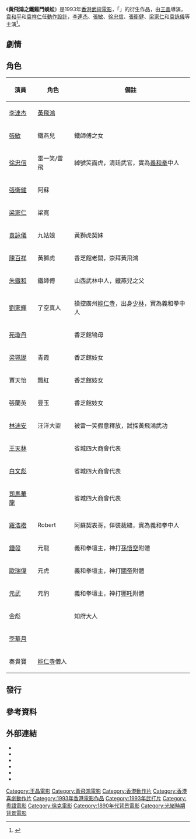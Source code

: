 {{电影信息框
| 片名 = 黃飛鴻之鐵雞鬥蜈蚣
| 電影原名 = {{lang|en|''Last Hero in China''}}
| 圖像 = 
| 圖像說明 = 
| 副標題 = 
| 導演 = [[王晶|王晶]]
| 監製 = [[李連杰|李連杰]]
| 製片 = {{ubl|[[王雅琳|王雅琳]]|[[盧家智|盧家智]]}}
| 動作指導 = {{ubl|[[袁和平|袁和平]]|[[袁祥仁|袁祥仁]]}}
| 編劇 = 王晶
| 故事 = 
| 旁白 = 
| 統籌 = 
| 主演 = {{ubl|[[李連杰|李連杰]]|[[張敏_(演員)|張敏]]|[[徐忠信|徐忠信]]|[[張衛健|張衛健]]|[[梁家仁|梁家仁]]|[[袁詠儀|袁詠儀]]}}
| 配樂 = {{ubl|[[黃霑|黃霑]]|[[雷頌德|雷頌德]]|[[周錦祥|周錦祥]]}}
| 片尾曲 = 
| 攝影 = {{ubl|[[馬楚成|馬楚成]]|[[劉滿棠|劉滿棠]]|[[馬官華|馬官華]]|[[陳廣鴻|陳廣鴻]]}}
| 剪輯 = [[潘雄|潘雄]]{{small|（[[香港電影工作者總會#旗下屬會成員|H.K.S.E]]）}}
| 製片商 = [[永盛電影公司|永盛電影公司]]<br/>[[正東製作有限公司|正東製作有限公司]]
| 片長 = 108分鐘
| 產地 = [[香港|香港]]
| 語言 = [[粵語|粵語]]
| 上映日期 = {{film date|1993|2|22|香港}}
| 發行商 = [[橙天嘉禾|嘉樂影片發行]]
| 預算 = 
| 票房 = $18,178,129港元
| 前集 = 
| 續集 = 
| 官方網站 = 
}}
《'''黃飛鴻之鐵雞鬥蜈蚣'''》是1993年[[香港電影|香港]][[香港動作電影|武術電影]]，「{{link-en|黃飛鴻系列電影|Once Upon a Time in China (film series)}}」的衍生作品，由[[王晶|王晶]]導演，[[袁和平|袁和平]]和[[袁祥仁|袁祥仁]]任[[動作設計|動作設計]]，[[李連杰|李連杰]]、[[張敏_(演員)|張敏]]、[[徐忠信|徐忠信]]、[[張衛健|張衛健]]、[[梁家仁|梁家仁]]和[[袁詠儀|袁詠儀]]等主演<ref name="陳墨2006">{{cite book|author=陳墨|title=百年電影閃回|url=http://books.google.com/books?id=cBEwAQAAIAAJ|year=2006|publisher=風雲時代出版股份有限公司|isbn=978-986-146-278-3}}</ref>。

== 劇情 ==
{{空章節}}

== 角色 ==
{| class="wikitable"
!演員
!角色
!備註
|-
|[[李連杰|李連杰]]
|[[黃飛鴻|黃飛鴻]]
|
|-
|[[張敏_(演員)|張敏]]
|鐵燕兒
|鐵師傅之女
|-
|[[徐忠信|徐忠信]]
|雷一笑/雷飛
|綽號笑面虎，清廷武官，實為[[义和团运动|義和拳]]中人
|-
|[[張衛健|張衛健]]
|阿蘇
|
|-
|[[梁家仁|梁家仁]]
|梁寬
|
|-
|[[袁詠儀|袁詠儀]]
|九姑娘
|黃獅虎契妹
|-
|[[陳百祥|陳百祥]]
|黃獅虎
|香芝館老闆，崇拜黃飛鴻
|-
|[[朱鐵和|朱鐵和]]
|鐵師傅
|山西武林中人，鐵燕兒之父
|-
|[[劉家輝|劉家輝]]
|了空真人
|操控廣州[[能仁寺|能仁寺]]，出身[[少林寺|少林]]，實為義和拳中人
|-
|[[苑瓊丹|苑瓊丹]]
|
|香芝館鴇母
|-
|[[梁佩瑚|梁珮瑚]]
|青霞
|香芝館妓女
|-
|賈天怡
|飄紅
|香芝館妓女
|-
|張蘭英
|曼玉
|香芝館妓女
|-
|[[林迪安|林迪安]]
|汪洋大盜
|被雷一笑假意釋放，試探黃飛鴻武功
|-
|[[王天林|王天林]]
|
|省城四大商會代表
|-
|[[白文彪|白文彪]]
|
|省城四大商會代表
|-
|[[司馬華龍|司馬華龍]]
|
|省城四大商會代表
|-
|[[羅浩楷|羅浩楷]]
|Robert
|阿蘇契表哥，佯裝裁縫，實為義和拳中人
|-
|[[鍾發|鍾發]]
|元龍
|義和拳壇主，神打[[孙悟空|孫悟空]]附體
|-
|[[歐瑞偉|歐瑞偉]]
|元虎
|義和拳壇主，神打[[关羽|關帝]]附體
|-
|[[元武|元武]]
|元豹
|義和拳壇主，神打[[哪吒|哪吒]]附體
|-
|金彪
|
|知府大人
|-
|[[李華月|李華月]]
|
|
|-
|秦貴寶
|[[能仁寺|能仁寺]]僧人
|
|}

== 發行 ==
{{空章節}}

== 參考資料 ==
{{Reflist}}

== 外部連結 ==
* {{Hkmdb title|7745}}
* {{IMDb title|0108593}}
* {{douban}}
* {{Mtime|13815}}
* {{Rotten Tomatoes|wong_feihung_chi_tit_gai_dau_neung_gung_deadly_china_hero_claws_of_steel}}
* {{Amg movie|224723}}

{{黃飛鴻系列}}
{{王晶}}
{{袁和平}}
{{李连杰}}
[[Category:王晶電影|Category:王晶電影]]
[[Category:黃飛鴻電影|Category:黃飛鴻電影]]
[[Category:香港動作片|Category:香港動作片]]
[[Category:香港喜劇動作片|Category:香港喜劇動作片]]
[[Category:1993年香港電影作品|Category:1993年香港電影作品]]
[[Category:1993年武打片|Category:1993年武打片]]
[[Category:粵語電影|Category:粵語電影]]
[[Category:徐克電影|Category:徐克電影]]
[[Category:1890年代背景電影|Category:1890年代背景電影]]
[[Category:光緒時期背景電影|Category:光緒時期背景電影]]